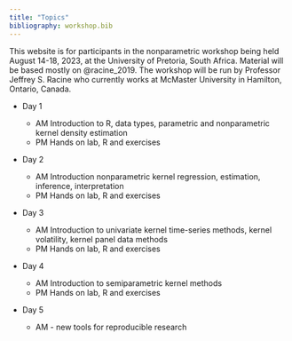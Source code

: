 ```yaml
---
title: "Topics"
bibliography: workshop.bib
---
```


This website is for participants in the nonparametric workshop being held August 14-18, 2023, at the University of Pretoria, South Africa. Material will be based mostly on @racine_2019. The workshop will be run by Professor Jeffrey S. Racine who currently works at McMaster University in Hamilton, Ontario, Canada.

- Day 1

  - AM Introduction to R, data types, parametric and nonparametric kernel density estimation
  - PM Hands on lab, R and exercises

- Day 2

  - AM Introduction nonparametric kernel regression, estimation, inference, interpretation
  - PM Hands on lab, R and exercises

- Day 3

  - AM Introduction to univariate kernel time-series methods, kernel volatility, kernel panel data methods
  - PM Hands on lab, R and exercises

- Day 4

  - AM Introduction to semiparametric kernel methods
  - PM Hands on lab, R and exercises
  
- Day 5

  - AM - new tools for reproducible research


